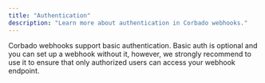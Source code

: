 ```yaml
---
title: "Authentication"
description: "Learn more about authentication in Corbado webhooks."
---
```


Corbado webhooks support basic authentication. Basic auth is optional and you can set up a webhook without it, however, we strongly recommend to use it to ensure that only authorized users can access your webhook endpoint.
